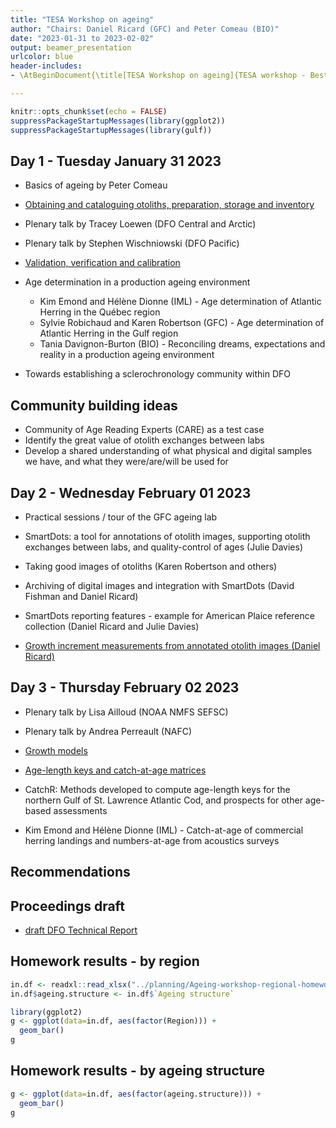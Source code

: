```yaml
---
title: "TESA Workshop on ageing"
author: "Chairs: Daniel Ricard (GFC) and Peter Comeau (BIO)"
date: "2023-01-31 to 2023-02-02"
output: beamer_presentation
urlcolor: blue
header-includes:
- \AtBeginDocument{\title[TESA Workshop on ageing]{TESA workshop - Best practices in ageing}}

---
```


```r
knitr::opts_chunk$set(echo = FALSE)
suppressPackageStartupMessages(library(ggplot2))
suppressPackageStartupMessages(library(gulf))
```

## Day 1 - Tuesday January 31 2023

- Basics of ageing by Peter Comeau

- [Obtaining and cataloguing otoliths, preparation, storage and inventory](./preparation-storage-inventory.pdf)

- Plenary talk by Tracey Loewen (DFO Central and Arctic)

- Plenary talk by Stephen Wischniowski (DFO Pacific)

- [Validation, verification and calibration](./validation-verification-calibration.pdf)

- Age determination in a production ageing environment
  - Kim Emond and Hélène Dionne (IML) - Age determination of Atlantic Herring in the Québec region
  - Sylvie Robichaud and Karen Robertson (GFC) - Age determination of Atlantic Herring in the Gulf region
  - Tania Davignon-Burton (BIO) - Reconciling dreams, expectations and reality in a production ageing environment

- Towards establishing a sclerochronology community within DFO

## Community building ideas

- Community of Age Reading Experts (CARE) as a test case
- Identify the great value of otolith exchanges between labs
- Develop a shared understanding of what physical and digital samples we have, and what they were/are/will be used for

## Day 2 - Wednesday February 01 2023

- Practical sessions / tour of the GFC ageing lab

- SmartDots: a tool for annotations of otolith images, supporting otolith exchanges between labs, and quality-control of ages (Julie Davies)

- Taking good images of otoliths (Karen Robertson and others)

- Archiving of digital images and integration with SmartDots (David Fishman and Daniel Ricard)

- SmartDots reporting features - example for American Plaice reference collection (Daniel Ricard and Julie Davies)

- [Growth increment measurements from annotated otolith images (Daniel Ricard)](images-SmartDots-increments..pdf)


## Day 3 - Thursday February 02 2023

- Plenary talk by Lisa Ailloud (NOAA NMFS SEFSC)

- Plenary talk by Andrea Perreault (NAFC) 

- [Growth models](./growth-models.pdf)

- [Age-length keys and catch-at-age matrices](./age-length-keys.pdf)

- CatchR: Methods developed to compute age-length keys for the northern Gulf of St. Lawrence Atlantic Cod, and prospects for other age-based assessments

- Kim Emond and Hélène Dionne (IML) - Catch-at-age of commercial herring landings and numbers-at-age from acoustics surveys

## Recommendations


## Proceedings draft

- [draft DFO Technical Report](../proceedings/_book/techreport-english.pdf)


## Homework results - by region

```r
in.df <- readxl::read_xlsx("../planning/Ageing-workshop-regional-homework-all-regions.xlsx", skip=3)
in.df$ageing.structure <- in.df$`Ageing structure`
```

```r
library(ggplot2)
g <- ggplot(data=in.df, aes(factor(Region))) +
  geom_bar()
g
```

## Homework results - by ageing structure

```r
g <- ggplot(data=in.df, aes(factor(ageing.structure))) +
  geom_bar()
g
```
